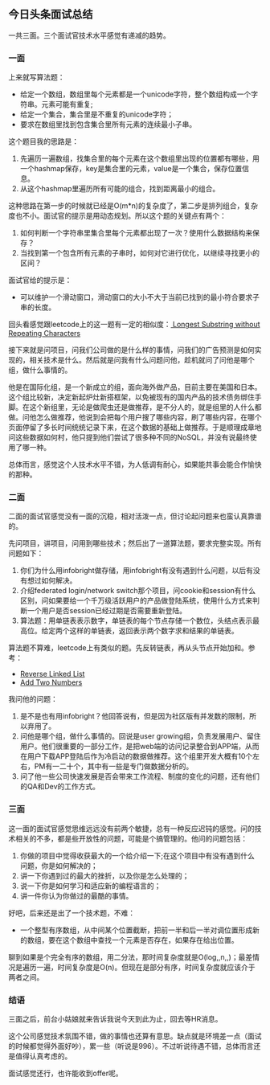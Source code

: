 == 今日头条面试总结 ==

一共三面。三个面试官技术水平感觉有递减的趋势。

=== 一面 ===
上来就写算法题：
* 给定一个数组，数组里每个元素都是一个unicode字符，整个数组构成一个字符串。元素可能有重复;
* 给定一个集合，集合里是不重复的unicode字符；
* 要求在数组里找到包含集合里所有元素的连续最小子串。

这个题目我的思路是：
# 先遍历一遍数组，找集合里的每个元素在这个数组里出现的位置都有哪些，用一个hashmap保存，key是集合里的元素，value是一个集合，保存位置信息。
# 从这个hashmap里遍历所有可能的组合，找到距离最小的组合。

这种思路在第一步的时候就已经是O(m*n)的复杂度了，第二步是排列组合，复杂度也不小。面试官的提示是用动态规划。所以这个题的关键点有两个：
# 如何判断一个字符串里集合里每个元素都出现了一次？使用什么数据结构来保存？
# 当找到第一个包含所有元素的子串时，如何对它进行优化，以继续寻找更小的区间？

面试官给的提示是：
* 可以维护一个滑动窗口，滑动窗口的大小不大于当前已找到的最小符合要求子串的长度。

回头看感觉跟leetcode上的这一题有一定的相似度：[[https://leetcode.com/problems/longest-substring-without-repeating-characters/| Longest Substring without Repeating Characters]]

接下来就是问项目，问我们公司做的是什么样的事情，问我们的广告预测是如何实现的，相关技术是什么。然后就是问我有什么问题问他，趁机就问了问他是哪个组，做什么事情的。

他是在国际化组，是一个新成立的组，面向海外做产品，目前主要在美国和日本。这个组比较新，决定新起炉灶新搭框架，以免被现有的国内产品的技术债务绑住手脚。在这个新组里，无论是做爬虫还是做推荐，是不分人的，就是组里的人什么都做。问他怎么做推荐，他说到会把每个用户搜了哪些内容，刷了哪些内容，在哪个页面停留了多长时间统统记录下来，在这个数据的基础上做推荐。于是顺理成章地问这些数据如何村，他只提到他们尝试了很多种不同的NoSQL，并没有说最终使用了哪一种。

总体而言，感觉这个人技术水平不错，为人低调有耐心，如果能共事会能合作愉快的那种。

=== 二面 ===

二面的面试官感觉没有一面的沉稳，相对活泼一点，但讨论起问题来也蛮认真靠谱的。

先问项目，讲项目，问用到哪些技术；然后出了一道算法题，要求完整实现。所有问题如下：
# 你们为什么用infobright做存储，用infobright有没有遇到什么问题，以后有没有想过如何解决。
# 介绍federated login/network switch那个项目，问cookie和session有什么区别，问如果要给一个千万级活跃用户的产品做登陆系统，使用什么方式来判断一个用户是否session已经过期是否需要重新登陆。
# 算法题：用单链表表示数字，单链表的每个节点存储一个数位，头结点表示最高位。给定两个这样的单链表，返回表示两个数字求和结果的单链表。

算法题不算难，leetcode上有类似的题。先反转链表，再从头节点开始加和。参考：
* [[https://leetcode.com/problems/reverse-linked-list/| Reverse Linked List]]
* [[https://leetcode.com/problems/add-two-numbers/| Add Two Numbers]]

我问他的问题：
# 是不是也有用infobright？他回答说有，但是因为社区版有并发数的限制，所以弃用了。
# 问他是哪个组，做什么事情的。回说是user growing组，负责发展用户、留住用户。他们很重要的一部分工作，是把web端的访问记录整合到APP端，从而在用户下载APP登陆后作为冷启动的数据做推荐。这个组里开发大概有10个左右，PM有一二十个，其中有一些是专门做数据分析的。
# 问了他一些公司快速发展是否会带来工作流程、制度的变化的问题，还有他们的QA和Dev的工作方式。

=== 三面 ===
这一面的面试官感觉思维远远没有前两个敏捷，总有一种反应迟钝的感觉。问的技术相关的不多，都是些开放性的问题，可能是个搞管理的。他问的问题包括：
# 你做的项目中觉得收获最大的一个给介绍一下;在这个项目中有没有遇到什么问题，你是如何解决的；
# 讲一下你遇到过的最大的挫折，以及你是怎么处理的；
# 说一下你是如何学习和适应新的编程语言的；
# 讲一件你认为你做过的最酷的事情。

好吧，后来还是出了一个技术题，不难：
* 一个整型有序数组，从中间某个位置截断，把前一半和后一半对调位置形成新的数组，要在这个数组中查找一个元素是否存在，如果存在给出位置。

聊到如果是个完全有序的数组，用二分法，那时间复杂度就是O(log,,n,,)；最差情况是遍历一遍，时间复杂度是O(n)。但现在是部分有序，时间复杂度就应该介于两者之间。

=== 结语 ===

三面之后，前台小姑娘就来告诉我说今天到此为止，回去等HR消息。

这个公司感觉技术氛围不错，做的事情也还算有意思。缺点就是环境差一点（面试的时候都觉得外面好吵），累一些（听说是996）。不过听说待遇不错，总体而言还是值得认真考虑的。

面试感觉还行，也许能收到offer呢。

